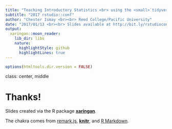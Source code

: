 ```yaml
---
title: "Teaching Introductory Statistics <br> using the <small>`tidyverse`</small> <br> via <small>`bookdown`</small>"
subtitle: "2017 rstudio::conf"
author: "Chester Ismay <br><br> Reed College/Pacific University"
date: "2017/01/13 <br><br> Slides available at http://bit.ly/rstudioconf <br><br> Source code available at http://bit.ly/rstudioconf-code"
output:
  xaringan::moon_reader:
    lib_dir: libs
    nature:
      highlightStyle: github
      highlightLines: true
---
```


```r
options(htmltools.dir.version = FALSE)
```

class: center, middle

# Thanks!

Slides created via the R package [**xaringan**](https://github.com/yihui/xaringan).

The chakra comes from [remark.js](https://remarkjs.com), [**knitr**](http://yihui.name/knitr), and [R Markdown](https://rmarkdown.rstudio.com).
